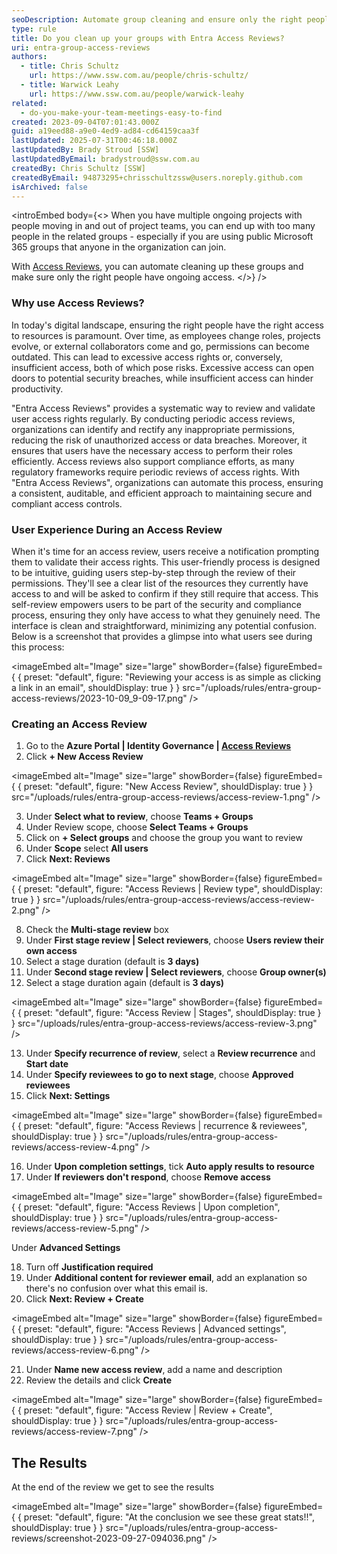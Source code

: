 ```yaml
---
seoDescription: Automate group cleaning and ensure only the right people have ongoing access with Entra Access Reviews.
type: rule
title: Do you clean up your groups with Entra Access Reviews?
uri: entra-group-access-reviews
authors:
  - title: Chris Schultz
    url: https://www.ssw.com.au/people/chris-schultz/
  - title: Warwick Leahy
    url: https://www.ssw.com.au/people/warwick-leahy
related:
  - do-you-make-your-team-meetings-easy-to-find
created: 2023-09-04T07:01:43.000Z
guid: a19eed88-a9e0-4ed9-ad84-cd64159caa3f
lastUpdated: 2025-07-31T00:46:18.000Z
lastUpdatedBy: Brady Stroud [SSW]
lastUpdatedByEmail: bradystroud@ssw.com.au
createdBy: Chris Schultz [SSW]
createdByEmail: 94873295+chrisschultzssw@users.noreply.github.com
isArchived: false
---
```


<introEmbed
  body={<>
When you have multiple ongoing projects with people moving in and out of project teams, you can end up with too many people in the related groups - especially if you are using public Microsoft 365 groups that anyone in the organization can join.

With [Access Reviews](https://learn.microsoft.com/en-us/azure/active-directory/governance/access-reviews-overview?WT.mc_id=AZ-MVP-33518), you can automate cleaning up these groups and make sure only the right people have ongoing access.
  </>}
/>
### Why use Access Reviews?

In today's digital landscape, ensuring the right people have the right access to resources is paramount. Over time, as employees change roles, projects evolve, or external collaborators come and go, permissions can become outdated. This can lead to excessive access rights or, conversely, insufficient access, both of which pose risks. Excessive access can open doors to potential security breaches, while insufficient access can hinder productivity.

"Entra Access Reviews" provides a systematic way to review and validate user access rights regularly. By conducting periodic access reviews, organizations can identify and rectify any inappropriate permissions, reducing the risk of unauthorized access or data breaches. Moreover, it ensures that users have the necessary access to perform their roles efficiently. Access reviews also support compliance efforts, as many regulatory frameworks require periodic reviews of access rights. With "Entra Access Reviews", organizations can automate this process, ensuring a consistent, auditable, and efficient approach to maintaining secure and compliant access controls.

### User Experience During an Access Review

When it's time for an access review, users receive a notification prompting them to validate their access rights. This user-friendly process is designed to be intuitive, guiding users step-by-step through the review of their permissions. They'll see a clear list of the resources they currently have access to and will be asked to confirm if they still require that access. This self-review empowers users to be part of the security and compliance process, ensuring they only have access to what they genuinely need. The interface is clean and straightforward, minimizing any potential confusion. Below is a screenshot that provides a glimpse into what users see during this process:


<imageEmbed
  alt="Image"
  size="large"
  showBorder={false}
  figureEmbed={ {
    preset: "default",
    figure: "Reviewing your access is as simple as clicking a link in an email",
    shouldDisplay: true
  } }
  src="/uploads/rules/entra-group-access-reviews/2023-10-09_9-09-17.png"
/>


### Creating an Access Review

1. Go to the **Azure Portal | Identity Governance | [Access Reviews](https://portal.azure.com/#view/Microsoft_AAD_ERM/DashboardBlade/~/Controls)**
2. Click **+ New Access Review**


<imageEmbed
  alt="Image"
  size="large"
  showBorder={false}
  figureEmbed={ {
    preset: "default",
    figure: "New Access Review",
    shouldDisplay: true
  } }
  src="/uploads/rules/entra-group-access-reviews/access-review-1.png"
/>


3. Under **Select what to review**, choose **Teams + Groups**
4. Under Review scope, choose **Select Teams + Groups**
5. Click on **+ Select groups** and choose the group you want to review
6. Under **Scope** select **All users**
7. Click **Next: Reviews**


<imageEmbed
  alt="Image"
  size="large"
  showBorder={false}
  figureEmbed={ {
    preset: "default",
    figure: "Access Reviews | Review type",
    shouldDisplay: true
  } }
  src="/uploads/rules/entra-group-access-reviews/access-review-2.png"
/>


8. Check the **Multi-stage review** box
9. Under **First stage review | Select reviewers**, choose **Users review their own access**
10. Select a stage duration (default is **3 days)**
11. Under **Second stage review | Select reviewers**, choose **Group owner(s)**
12. Select a stage duration again (default is **3 days)**


<imageEmbed
  alt="Image"
  size="large"
  showBorder={false}
  figureEmbed={ {
    preset: "default",
    figure: "Access Review | Stages",
    shouldDisplay: true
  } }
  src="/uploads/rules/entra-group-access-reviews/access-review-3.png"
/>


13. Under **Specify recurrence of review**, select a **Review recurrence** and **Start date**
14. Under **Specify reviewees to go to next stage**, choose **Approved reviewees**
15. Click **Next: Settings**


<imageEmbed
  alt="Image"
  size="large"
  showBorder={false}
  figureEmbed={ {
    preset: "default",
    figure: "Access Reviews | recurrence & reviewees",
    shouldDisplay: true
  } }
  src="/uploads/rules/entra-group-access-reviews/access-review-4.png"
/>


16. Under **Upon completion settings**, tick **Auto apply results to resource**
17. Under **If reviewers don't respond**, choose **Remove access**


<imageEmbed
  alt="Image"
  size="large"
  showBorder={false}
  figureEmbed={ {
    preset: "default",
    figure: "Access Reviews | Upon completion",
    shouldDisplay: true
  } }
  src="/uploads/rules/entra-group-access-reviews/access-review-5.png"
/>


Under **Advanced Settings**

18. Turn off **Justification required**
19. Under **Additional content for reviewer email**, add an explanation so there's no confusion over what this email is.
20. Click **Next: Review + Create**


<imageEmbed
  alt="Image"
  size="large"
  showBorder={false}
  figureEmbed={ {
    preset: "default",
    figure: "Access Reviews | Advanced settings",
    shouldDisplay: true
  } }
  src="/uploads/rules/entra-group-access-reviews/access-review-6.png"
/>


21. Under **Name new access review**, add a name and description
22. Review the details and click **Create**


<imageEmbed
  alt="Image"
  size="large"
  showBorder={false}
  figureEmbed={ {
    preset: "default",
    figure: "Access Review | Review + Create",
    shouldDisplay: true
  } }
  src="/uploads/rules/entra-group-access-reviews/access-review-7.png"
/>


## The Results

At the end of the review we get to see the results


<imageEmbed
  alt="Image"
  size="large"
  showBorder={false}
  figureEmbed={ {
    preset: "default",
    figure: "At the conclusion we see these great stats!!",
    shouldDisplay: true
  } }
  src="/uploads/rules/entra-group-access-reviews/screenshot-2023-09-27-094036.png"
/>
